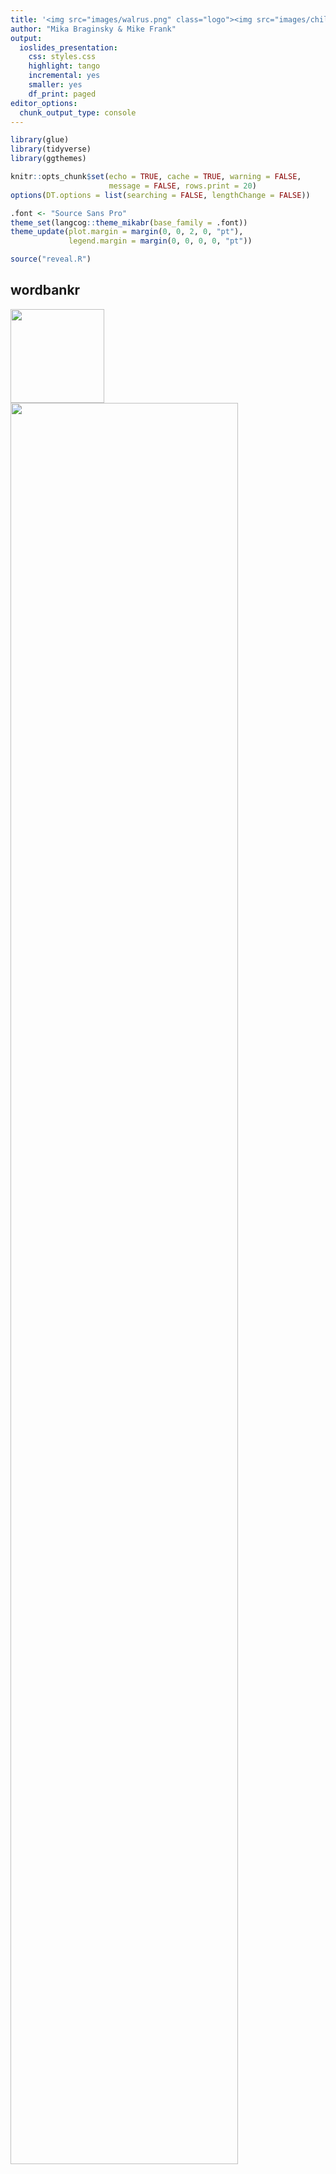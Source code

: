 ```yaml
---
title: '<img src="images/walrus.png" class="logo"><img src="images/childes-db.png" class="logo"><br>Large-scale data tools in child language acquisition'
author: "Mika Braginsky & Mike Frank"
output: 
  ioslides_presentation: 
    css: styles.css
    highlight: tango
    incremental: yes
    smaller: yes
    df_print: paged
editor_options: 
  chunk_output_type: console
---
```


```r
library(glue)
library(tidyverse)
library(ggthemes)

knitr::opts_chunk$set(echo = TRUE, cache = TRUE, warning = FALSE,
                      message = FALSE, rows.print = 20)
options(DT.options = list(searching = FALSE, lengthChange = FALSE))

.font <- "Source Sans Pro"
theme_set(langcog::theme_mikabr(base_family = .font))
theme_update(plot.margin = margin(0, 0, 2, 0, "pt"),
             legend.margin = margin(0, 0, 0, 0, "pt"))

source("reveal.R")
```


## wordbankr

<div class="centered">
<img src="images/walrus.png" style="height: 150px;"><br>
<img src="images/wordbank-schema.png" style="width: 85%;">
</div>

## wordbankr {.build}
```r
library(wordbankr)
```
```r
help(package = "wordbankr")
```
```r
ls("package:wordbankr")
```

## wordbankr: instruments
```r
get_instruments()
```

## wordbankr: sources
```r
get_sources()
```

## wordbankr: sources
```r
get_sources(language = "English (American)")
```

## wordbankr: administrations
```r
admins_eng_ws <- get_administration_data(language = "English (American)", form = "WS")
admins_eng_ws
```
```r
n_distinct(admins_eng_ws$data_id)
```

## wordbankr: administrations
```r
admins_eng_ws %>% count(age)
```

## wordbankr: administrations
```r
ggplot(admins_eng_ws, aes(x = age, y = production)) +
  geom_jitter(colour = "grey", size = 0.5) +
  geom_smooth() +
  labs(x = "Age (months)", y = "Productive vocabulary size")
```

## wordbankr: administrations
```r
admins_russian <- get_administration_data(language = "Russian")
admins_russian
```

## wordbankr: administrations
```r
admins_ws <- get_administration_data(form = "WS")
admins_ws
```

## wordbankr: administrations
```r
admins <- get_administration_data()
admins
nrow(admins)
```

## wordbankr: administrations
```r
admins %>% count(language, form)
```

## wordbankr: items
```r
items_eng_ws <- get_item_data(language = "English (American)", form = "WS")
items_eng_ws
```

## wordbankr: items
```r
items_eng_ws %>% distinct(type)
```

## wordbankr: items
```r
items_eng_ws %>% distinct(category)
```

## wordbankr: items
```r
items_eng_ws %>% distinct(lexical_category)
```

## wordbankr: items
```r
items <- get_item_data()
items
```

## wordbankr: items
```r
items %>% count(language, form)
```

## wordbankr: data
```r
ids <- items_eng_ws %>%
  filter(definition %in% c("dog", "cat")) %>%
  pull(item_id)
```
```r
get_instrument_data(language = "English (American)", form = "WS", items = ids)
```

## wordbankr: data
```r
get_instrument_data(language = "English (American)", form = "WS",
                    items = ids, administrations = TRUE, iteminfo = TRUE)
```

## wordbankr: data
```r
twos <- admins_eng_ws %>% filter(age == 24)
dog_cat <- items_eng_ws %>% filter(definition %in% c("dog", "cat"))
```
```r
get_instrument_data(language = "English (American)", form = "WS", items = dog_cat$item_id,
                    administrations = twos, iteminfo = dog_cat)
```

## wordbankr

__Exercises__

1. Compute and plot median productive vocabulary size (as proportion of total words) over age in each language. Limit to WS data for children 16-30 months old (hint: `left_join` and `facet_wrap` are likely to be helpful).

2. For English WS data, compute and plot the proportion of children that produce each word in the "toys" category at each age.

3. (_Bonus_: Do the same thing as in 2 but separately for girls and boys.)

---
  
```r
items %>%
  filter(form == "WS", type == "word") %>%
  group_by(language) %>%
  summarise(words = n()) ->
  num_words

admins %>%
  filter(form == "WS", age >= 16, age <= 30) %>%
  left_join(num_words) %>%
  mutate(prop_vocab = production / words) %>%
  group_by(language, age) %>%
  summarise(median_vocab = median(prop_vocab)) ->
  vocab_summary
```

`r apply_reveal("wb_ex1_a", "rows.print=5", "__Exercise 1__")`

---
  
```r
ggplot(vocab_summary, aes(x = age, y = median_vocab)) +
  facet_wrap(~language, ncol = 7) +
  geom_point(size = 0.6) +
  ylim(0, 1) +
  labs(x = "Age (months)", y = "Productive vocabulary size") +
  theme(strip.text = element_text(size = rel(0.5)))
```

`r apply_reveal("wb_ex1_b", "fig.height=4.5, fig.width=8", "__Exercise 1__")`

--- {.build}

__Exercise 2__

```r
toys <- items_eng_ws %>%
  filter(type == "word", category == "toys")
```

```r
toys_data <- get_instrument_data(language = "English (American)", form = "WS",
                                 items = toys$item_id,
                                 administrations = admins_eng_ws,
                                 iteminfo = toys) %>%
  mutate(produces = !is.na(value) & value == "produces")
```

---

```r
toys_data %>%
  group_by(definition, age) %>%
  summarise(prop_produces = sum(produces) / n()) ->
  toys_summary
```

`r apply_reveal("wb_e2a", "rows.print=15", "__Exercise 2__")`

---

```r
ggplot(toys_summary, aes(x = age, y = prop_produces)) +
  facet_wrap(~definition, ncol = 6) +
  geom_smooth() +
  labs(x = "Age (months)", y = "Proportion of children producing")
```

`r apply_reveal("wb_e2b", "fig.height=4.5, fig.width=8", "__Exercise 2__")`

---

```r
toys_data %>%
  filter(!is.na(sex)) %>%
  group_by(definition, age, sex) %>%
  summarise(prop_produces = sum(produces) / n()) ->
  toys_summary_sex
```

`r apply_reveal("wb_e3a", "rows.print=15", "__Exercise 3__")`

---

```r
ggplot(toys_summary_sex, aes(x = age, y = prop_produces)) +
  facet_wrap(~definition, ncol = 6) +
  geom_smooth(aes(colour = sex), se = FALSE) +
  scale_colour_ptol(name = "") +
  labs(x = "Age (months)", y = "Proportion of children producing")
```

`r apply_reveal("wb_e3b", "fig.height=4, fig.width=8", "__Exercise 3__")`

## wordbankr: AoA
```r
demo_words <- c("balloon", "puzzle")
demo_aoa <- fit_aoa(toys_data) %>% filter(definition %in% demo_words)

demo_summary <- toys_data %>%
  filter(definition %in% demo_words) %>%
  group_by(definition, age) %>%
  summarise(total = n(),
            prop_produces = sum(produces) / total)

aoa_plot <- ggplot(demo_summary,
                   aes(x = age, y = prop_produces, colour = definition)) +
  facet_wrap(~definition) +
  geom_point() +
  scale_colour_ptol(guide = FALSE) +
  labs(x = "Age (months)", y = "Proportion of children producing")
aoa_plot
```

## wordbankr: AoA
```r
aoa_plot <- aoa_plot +
  geom_smooth(aes(weight = total), method = "glm", se = FALSE,
              method.args = list(family = "binomial"))
aoa_plot
```

## wordbankr: AoA
```r
aoa_plot +
  geom_hline(yintercept = 0.5, colour = "slategrey") +
  geom_vline(aes(xintercept = aoa), colour = "slategrey", data = demo_aoa)
```

## wordbankr: AoA
```r
fit_aoa(toys_data) %>% select(definition, aoa)
```
```r
fit_aoa(toys_data, method = "glmrob", proportion = 0.8) %>% select(definition, aoa)
```

## wordbankr: unilemmas
```r
get_crossling_items()
```
```r
get_crossling_data(uni_lemmas = "dog")
```



## childesr {.flexbox .vcenter}

<div class="centered">
  <img src="images/childes-db.png"  style="height: 150px;">
  <img src="images/childes-db-schema.png" style="width: 100%;">
</div>

## childesr {.build}

```r
library(childesr)
```
```r
help(package = "childesr")
```
```r
ls("package:childesr")
```

## childesr: collections, corpora

```r
get_collections()
```

```r
get_corpora()
```

## childesr: transcripts

```r
get_transcripts(collection = "Eng-NA")
```

```r
get_transcripts(corpus = c("Brown", "Clark"))
```

## childesr: participants

```r
get_participants(corpus = "Clark")
```

```r
get_participants(collection = "Eng-NA", age = c(24, 36))
```

## childesr: utterances

```r
get_utterances(corpus = "Clark", role = "target_child")
```

```r
get_utterances(corpus = "Clark", role_exclude = "target_child")
```

## childesr: types

```r
get_types(corpus = "Clark", type = "dog")
```

```r
get_types(collection = "Eng-NA", role = "target_child", type = "dog")
```

## childesr: tokens

```r
get_tokens(corpus = "Clark", role = "target_child", token = "dog")
```

```r
get_tokens(corpus = "Clark", role = "target_child", token = "dog", replace = FALSE)
```

## childesr: tokens

```r
get_tokens(corpus = "Clark", role = "target_child", token = c("dog", "cat"))
```

```r
get_tokens(corpus = "Clark", role = "target_child", token = "dog%")
```

## childesr: tokens

```r
get_tokens(corpus = "Clark", role = "target_child", token = "*", stem = "run")
```

```r
get_tokens(corpus = "Clark", role = "target_child", token = "*", part_of_speech = "v")
```

## childesr: speaker statistics

```r
brown_stats <- get_speaker_statistics(corpus = "Brown", role = "target_child")
brown_stats
```

## childesr: speaker statistics

```r
ggplot(brown_stats, aes(x = target_child_age, y = mlu_w, colour = target_child_name)) +
  geom_point() +
  geom_smooth(method = "lm", se = FALSE) +
  scale_colour_ptol(name = "")
```

## childesr

__Exercises__

1. For each corpus, compute the number of transcripts in it. Make a histogram of these counts.

2. For each corpus, compute the mean length of its transcripts in number of tokens spoken by everyone other than the target child. Plot these means againt the number of transcripts from 1.

3. Retrieve and plot the number of times each child in the Brown corpus said each inflection of the verb "go" over age.

---

__Exercise 1__

```r
transcripts <- get_transcripts()
```

---

```r
transcripts %>%
  group_by(corpus_id, corpus_name, language) %>%
  summarise(num_transcripts = n()) ->
  corpus_transcripts
```

`r apply_reveal("cdb_ex1_a", pre_text = "__Exercise 1__")`

---

```r
ggplot(corpus_transcripts, aes(x = num_transcripts)) +
  geom_histogram() +
  labs(x = "Number of transcripts in corpus", y = "Count of corpora")
```

`r apply_reveal("cdb_ex1_b", "fig.height=4, fig.width=6", "__Exercise 1__")`

---

__Exercise 2__

```r
speaker_stats <- get_speaker_statistics(role_exclude = "target_child")
```

---

```r
speaker_stats %>%
  group_by(corpus_id) %>%
  summarise(mean_tokens = mean(num_tokens)) %>%
  left_join(corpus_transcripts) ->
  corpus_tokens
```

`r apply_reveal("cdb_ex2_a", pre_text = "__Exercise 2__")`

---

```r
ggplot(corpus_tokens, aes(x = num_transcripts, y = mean_tokens)) +
  geom_point() +
  labs(x = "Number of transcripts in corpus", y = "Mean transcript length")
```

`r apply_reveal("cdb_ex2_b", "fig.height=4, fig.width=6", "__Exercise 2__")`

---

__Exercise 3__

```r
go_tokens <- get_tokens(corpus = "Brown", role = "target_child",
                        stem = "go", token = "*", replace = FALSE)
```

---

```r
go_tokens %>%
  group_by(target_child_name) %>%
  mutate(age = floor(target_child_age)) %>%
  group_by(target_child_name, age, gloss) %>%
  summarise(num_tokens = n()) ->
  go_summary
```

`r apply_reveal("cdb_ex3_a", pre_text = "__Exercise 3__")`

---

```r
ggplot(go_summary, aes(x = age, y = num_tokens, colour = gloss)) +
  facet_wrap(~target_child_name, scales = "free") +
  theme(legend.position = "top") +
  geom_line() +
  scale_colour_ptol(name = "") +
  labs(x = "Age (months)", y = "Number of tokens spoken by child")
```

`r apply_reveal("cdb_ex3_b", "fig.height=4, fig.width=8", "__Exercise 3__")`


## Mini-project! {.build}

Use data from Wordbank/childes-db to explore a question about language learning. Some ideas:

__Wordbank__

- Explore the relationship between vocabulary size and grammar ability ("complexity" items).
- Look at the composition of vocabulary -- what proportion of words that children know are which lexical category -- and how it changes over age.

__childes-db__

- Characterize the developmental trajectory of children's lexical diversity (e.g. MTLD) and how it differs by gender.
- Estimate the frequencies of color terms (or some other interesting set of words) in speech to children over age.

__Both__

- For some set of words, estimate their age of acquisition from Wordbank and frequency in child-directed speech from childes-db and examine the relationship between them.
- Determine which words are earliest-learned according to CDI data and according to corpus data and compare the two.


## Resources

__Wordbank__<br>
  – [wordbank.stanford.edu](http://wordbank.stanford.edu)<br>
  – [github.com/langcog/wordbankr](https://github.com/langcog/wordbankr)<br>
  – [langcog.github.io/wordbankr](http://langcog.github.io/wordbankr)<br>
  – [mb-cdi.stanford.edu](http://mb-cdi.stanford.edu)<br>
  <span class="small">
  Citation: Frank, M. C., Braginsky, M., Yurovsky, D., & Marchman, V. A. (2017). Wordbank: An open repository for developmental vocabulary data. Journal of Child Language, 44(3), 677-694.
</span>

  __childes-db__<br>
  – [childes-db.stanford.edu/](http://childes-db.stanford.edu)<br>
  – [github.com/langcog/childesr](https://github.com/langcog/childesr)<br>
  – [childes.talkbank.org](https://childes.talkbank.org)<br>
  <span class="small">Citation: Sanchez, A., Meylan, S. C., Braginsky, M., MacDonald, K. E., Yurovsky, D., & Frank, M. C. (2019). childes-db: A flexible and reproducible interface to the Child Language Data Exchange System. Behavior Research Methods, 1-14.</span>

  __This presentation__<br>
  – [github.com/mikabr/acq-tools](https://github.com/mikabr/acq-tools)<br>
  – [mikabr.github.io/acq-tools](https://mikabr.github.io/acq-tools)

__Contact__: [mikabr@mit.edu](mailto:mikabr@mit.edu), [mcfrank@stanford.edu](mailto:mcfrank@stanford.edu)

